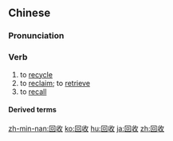 {{also|回収}}
==Chinese==
{{zh-forms}}

===Pronunciation===
{{zh-pron
|m=huíshōu
|c=wui4 sau1
|h=pfs=fì-sû
|mn=kh:hôe-siu/tp:hê-siu
|ma=Zh-huíshou.ogg
|cat=v
}}

===Verb===
{{zh-verb}}

# to [[recycle]]
# to [[reclaim]]; to [[retrieve]]
# to [[recall]] {{gloss|a defective product}}

====Derived terms====
{{zh-der|可回收|裝甲回收車}}

{{zh-cat|Advanced}}

[[zh-min-nan:回收]]
[[ko:回收]]
[[hu:回收]]
[[ja:回收]]
[[zh:回收]]